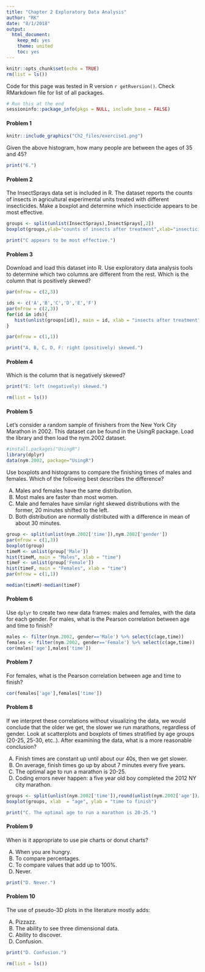 ```yaml
---
title: "Chapter 2 Exploratory Data Analysis"
author: "RK"
date: "8/1/2018"
output:
  html_document:
    keep_md: yes
    theme: united
    toc: yes
---
```


```r
knitr::opts_chunk$set(echo = TRUE)
rm(list = ls())
```
Code for this page was tested in R version `r getRversion()`. Check RMarkdown file for list of all packages.

```r
# Run this at the end
sessioninfo::package_info(pkgs = NULL, include_base = FALSE)
```

#### Problem 1
```r
knitr::include_graphics("Ch2_files/exercise1.png")
```

Given the above histogram, how many people are between the ages of 35 and 45?
```r
print("6.")
```
#### Problem 2
The InsectSprays data set is included in R. The dataset reports the counts of insects in agricultural experimental units treated with different insecticides. Make a boxplot and determine which insecticide appears to be most effective.
```r
groups <- split(unlist(InsectSprays),InsectSprays[,2])
boxplot(groups,ylab="counts of insects after treatment",xlab="insecticides")
```
```r
print("C appears to be most effective.")
```
#### Problem 3
Download and load this dataset into R. Use exploratory data analysis tools to determine which two columns are different from the rest. Which is the column that is positively skewed?
```r
par(mfrow = c(2,3))

ids <- c('A','B','C','D','E','F')
par(mfrow = c(2,3))
for(id in ids){
   hist(unlist(groups[id]), main = id, xlab = "insects after treatment")
}

par(mfrow = c(1,1))
```
```r
print("A, B, C, D, F: right (positively) skewed.")
```

#### Problem 4
Which is the column that is negatively skewed?
```r
print("E: left (negatively) skewed.")
```
```r
rm(list = ls())
```

#### Problem 5
Let’s consider a random sample of finishers from the New York City Marathon in 2002. This dataset can be found in the UsingR package. Load the library and then load the nym.2002 dataset.
```r
#install.packages("UsingR")
library(dplyr)
data(nym.2002, package="UsingR")
```

Use boxplots and histograms to compare the finishing times of males and females. Which of the following best describes the difference?

A) Males and females have the same distribution.
B) Most males are faster than most women.
C) Male and females have similar right skewed distributions with the former, 20 minutes shifted to the left.
D) Both distribution are normally distributed with a difference in mean of about 30 minutes.

```r
group <- split(unlist(nym.2002['time']),nym.2002['gender']) 
par(mfrow = c(1,3))
boxplot(group)
timeM <- unlist(group['Male'])
hist(timeM, main = "Males", xlab = "time")
timeF <- unlist(group['Female'])
hist(timeF, main = "Females", xlab = "time")
par(mfrow = c(1,1))

median(timeM)-median(timeF)
```

#### Problem 6
Use `dplyr` to create two new data frames: males and females, with the data for each gender. For males, what is the Pearson correlation between age and time to finish?
```r
males <- filter(nym.2002, gender=='Male') %>% select(c(age,time))
females <- filter(nym.2002, gender=='Female') %>% select(c(age,time))
cor(males['age'],males['time'])
```

#### Problem 7
For females, what is the Pearson correlation between age and time to finish?
```r
cor(females['age'],females['time'])
```

#### Problem 8
If we interpret these correlations without visualizing the data, we would conclude that the older we get, the slower we run marathons, regardless of gender. Look at scatterplots and boxplots of times stratified by age groups (20-25, 25-30, etc..). After examining the data, what is a more reasonable conclusion?

A) Finish times are constant up until about our 40s, then we get slower.
B) On average, finish times go up by about 7 minutes every five years.
C) The optimal age to run a marathon is 20-25.
D) Coding errors never happen: a five year old boy completed the 2012 NY city marathon.
```r
groups <- split(unlist(nym.2002['time']),round(unlist(nym.2002['age'])/5)*5) 
boxplot(groups, xlab  = "age", ylab = "time to finish")
```
```r
print("C. The optimal age to run a marathon is 20-25.")
```

#### Problem 9
When is it appropriate to use pie charts or donut charts?

A) When you are hungry.
B) To compare percentages.
C) To compare values that add up to 100%.
D) Never.

```r
print("D. Never.")
```

#### Problem 10
The use of pseudo-3D plots in the literature mostly adds:

A) Pizzazz.
B) The ability to see three dimensional data.
C) Ability to discover.
D) Confusion.

```r
print("D. Confusion.")
```

```r
rm(list = ls())
```